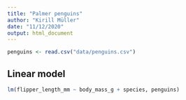 ```yaml
---
title: "Palmer penguins"
author: "Kirill Müller"
date: "11/12/2020"
output: html_document
---
```


```r
penguins <- read.csv("data/penguins.csv")
```

## Linear model

```r
lm(flipper_length_mm ~ body_mass_g + species, penguins)
```
